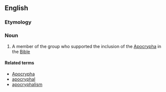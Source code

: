 ==English==

===Etymology===

{{suffix|apocryphal|ist}}

===Noun===
{{en-noun}}

# A member of the group who supported the inclusion of the [[Apocrypha]] in the [[Bible]]

====Related terms====
*[[Apocrypha]]
*[[apocryphal]]
*[[apocryphalism]]